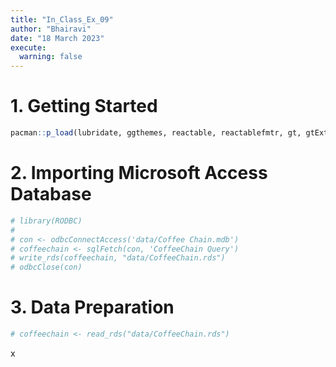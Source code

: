 ```yaml
---
title: "In_Class_Ex_09"
author: "Bhairavi"
date: "18 March 2023"
execute:
  warning: false
---
```


# 1. Getting Started

```r
pacman::p_load(lubridate, ggthemes, reactable, reactablefmtr, gt, gtExtras, tidyverse)
```

# 2. Importing Microsoft Access Database

```r
# library(RODBC)
# 
# con <- odbcConnectAccess('data/Coffee Chain.mdb')
# coffeechain <- sqlFetch(con, 'CoffeeChain Query')
# write_rds(coffeechain, "data/CoffeeChain.rds")
# odbcClose(con)
```

# 3. Data Preparation

```r
# coffeechain <- read_rds("data/CoffeeChain.rds")
```

x